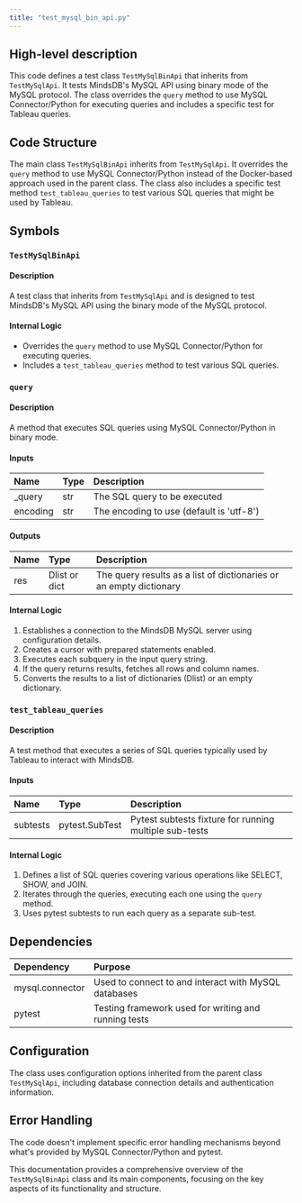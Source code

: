 ```yaml
---
title: "test_mysql_bin_api.py"
---
```


## High-level description
This code defines a test class `TestMySqlBinApi` that inherits from `TestMySqlApi`. It tests MindsDB's MySQL API using binary mode of the MySQL protocol. The class overrides the `query` method to use MySQL Connector/Python for executing queries and includes a specific test for Tableau queries.

## Code Structure
The main class `TestMySqlBinApi` inherits from `TestMySqlApi`. It overrides the `query` method to use MySQL Connector/Python instead of the Docker-based approach used in the parent class. The class also includes a specific test method `test_tableau_queries` to test various SQL queries that might be used by Tableau.

## Symbols

### `TestMySqlBinApi`
#### Description
A test class that inherits from `TestMySqlApi` and is designed to test MindsDB's MySQL API using the binary mode of the MySQL protocol.

#### Internal Logic
- Overrides the `query` method to use MySQL Connector/Python for executing queries.
- Includes a `test_tableau_queries` method to test various SQL queries.

### `query`
#### Description
A method that executes SQL queries using MySQL Connector/Python in binary mode.

#### Inputs
| Name | Type | Description |
|:-----|:-----|:------------|
| _query | str | The SQL query to be executed |
| encoding | str | The encoding to use (default is 'utf-8') |

#### Outputs
| Name | Type | Description |
|:-----|:-----|:------------|
| res | Dlist or dict | The query results as a list of dictionaries or an empty dictionary |

#### Internal Logic
1. Establishes a connection to the MindsDB MySQL server using configuration details.
2. Creates a cursor with prepared statements enabled.
3. Executes each subquery in the input query string.
4. If the query returns results, fetches all rows and column names.
5. Converts the results to a list of dictionaries (Dlist) or an empty dictionary.

### `test_tableau_queries`
#### Description
A test method that executes a series of SQL queries typically used by Tableau to interact with MindsDB.

#### Inputs
| Name | Type | Description |
|:-----|:-----|:------------|
| subtests | pytest.SubTest | Pytest subtests fixture for running multiple sub-tests |

#### Internal Logic
1. Defines a list of SQL queries covering various operations like SELECT, SHOW, and JOIN.
2. Iterates through the queries, executing each one using the `query` method.
3. Uses pytest subtests to run each query as a separate sub-test.

## Dependencies
| Dependency | Purpose |
|:-----------|:--------|
| mysql.connector | Used to connect to and interact with MySQL databases |
| pytest | Testing framework used for writing and running tests |

## Configuration
The class uses configuration options inherited from the parent class `TestMySqlApi`, including database connection details and authentication information.

## Error Handling
The code doesn't implement specific error handling mechanisms beyond what's provided by MySQL Connector/Python and pytest.

This documentation provides a comprehensive overview of the `TestMySqlBinApi` class and its main components, focusing on the key aspects of its functionality and structure.